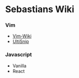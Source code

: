 = Sebastians Wiki =

=== Vim ===

* [[Vim-Wiki]]
* [[UltiSnip]]


=== Javascript ===

* Vanilla
* React

